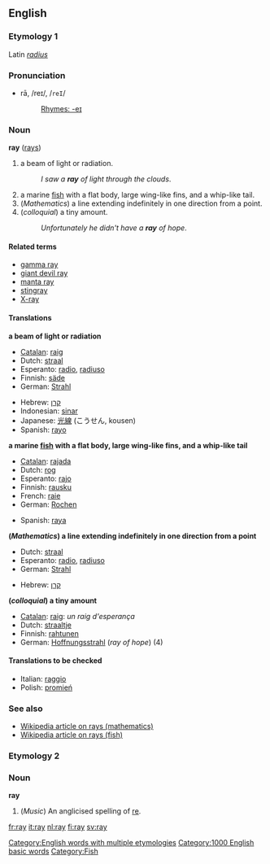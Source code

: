 ==English==
===Etymology 1===
Latin ''[[radius]]''

===Pronunciation===
*rā, /reɪ/, /<tt>reI</tt>/
*:[[Rhymes:English:-eɪ|Rhymes: -eɪ]]

===Noun===
'''ray''' ([[rays]])

#a beam of light or radiation.
#:''I saw a '''ray''' of light through the clouds''.
#a marine [[fish]] with a flat body, large wing-like fins, and a whip-like tail.
#(''Mathematics'') a line extending indefinitely in one direction from a point.
#(''colloquial'') a tiny amount.
#:''Unfortunately he didn't have a '''ray''' of hope''.

====Related terms====
*[[gamma ray]]
*[[giant devil ray]]
*[[manta ray]]
*[[stingray]]
*[[X-ray]]

====Translations====
'''a beam of light or radiation'''
{{top}}
*[[Catalan]]: [[raig]]
*Dutch: [[straal]] {{f}}
*Esperanto: [[radio]], [[radiuso]]
*Finnish: [[säde]]
*German: [[Strahl]] {{m}}
{{mid}}
*Hebrew: [[קרן]]
*Indonesian: [[sinar]]
*Japanese: [[光線]] (こうせん, kousen)
*Spanish: [[rayo]]
{{bottom}}

'''a marine [[fish]] with a flat body, large wing-like fins, and a whip-like tail'''
{{top}}
*[[Catalan]]: [[rajada]]
*Dutch: [[rog]] {{m}}
*Esperanto: [[rajo]]
*Finnish: [[rausku]]
*French: [[raie]] {{f}}
*German: [[Rochen]] {{m}}
{{mid}}
*Spanish: [[raya]]
{{bottom}}

'''(''Mathematics'') a line extending indefinitely in one direction from a point'''
{{top}}
*Dutch: [[straal]] {{f}}
*Esperanto: [[radio]], [[radiuso]]
*German: [[Strahl]] {{m}}
{{mid}}
*Hebrew: [[קרן]]
{{bottom}}

'''(''colloquial'') a tiny amount'''
{{top}}
*[[Catalan]]: [[raig]]: ''un raig d'esperança''
*Dutch: [[straaltje]] {{n}}
*Finnish: [[rahtunen]]
*German: [[Hoffnungsstrahl]] {{m}} (''ray of hope'') (4)
{{mid}}
{{bottom}}

====Translations to be checked====
{{checktrans}}
*Italian: [[raggio]] {{m}}
*Polish: [[promień]] {{m}}

===See also===
*[[w:Ray|Wikipedia article on rays (mathematics)]]
*[[w:Ray (fish)|Wikipedia article on rays (fish)]]

===Etymology 2===
===Noun===
'''ray'''

#(''Music'') An anglicised spelling of [[re]].

[[Category:English words with multiple etymologies]]

[[Category:1000 English basic words]]

[[Category:Fish]]

[[fr:ray]]
[[it:ray]]
[[nl:ray]]
[[fi:ray]]
[[sv:ray]]